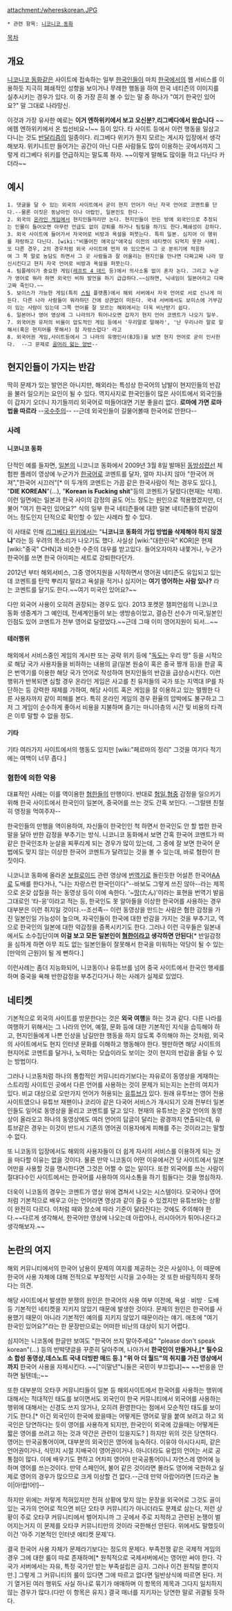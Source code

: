 attachment:/whereskorean.JPG

 * 관련 항목: [[니코니코 동화]]

[[목차]]

== 개요 ==
[[니코니코 동화]]같은 사이트에 접속하는 일부 [[한국인]]들이 마치 [[한국]]에서의 웹 서비스를 이용하듯 지극히 폐쇄적인 성향을 보이거나 무례한 행동을 하여 한국 네티즌의 이미지를 실추시키는 경우가 있다. 이 중 가장 흔히 볼 수 있는 말 중 하나가 "여기 한국인 있어요?" 말 그대로 나라망신.

이것과 가장 유사한 예로는 '''이거 엔하위키에서 보고 오신분?''','''리그베다에서 왔습니다''' ~~에헴 엔하위키에서 온 씹선비요~!~~ 등이 있다. 타 사이트 등에서 이런 행동을 일삼고 다니는 것도 [[반달리즘]]의 일종이다. 리그베다 위키가 뭔지 모르는 게시자 입장에서 생각해보자. 위키니트만 들어가는 공간이 아닌 다른 사람들도 많이 이용하는 곳에서까지 그렇게 리그베다 위키를 언급하지는 말도록 하자. ~~이렇게 말해도 많이들 하고 다닌다 카더라~~

== 예시 ==
 1. 댓글을 달 수 있는 외국의 사이트에서 굳이 현지 언어가 아닌 자국 언어로 코멘트를 단다.--물론 이짓은 동남아인 이나 아랍인, 일본인도 한다--
 2. 외국의 [[온라인 게임]]에서 현지인들끼리만 논다. 현지인들이 만든 방에 외국인으로 추정되는 인물이 들어오면 아무런 언급도 없이 강퇴를 하거나 팀킬을 하기도 한다.폐쇄성이 강하다.
 3. 외국 사이트에 들어가서 자국어로 비방과 욕설을 퍼붓는다. 특히 일본. 심지어 이 행위를 자랑하고 다닌다. [wiki:"비뚤어진 애국심"애국심 이전의 네티켓이 되먹지 못한 사례].
 또 다른 경우, 2의 경우처럼 외국 사이트에 먼저 와 있으면서 그 곳 분위기에 적응하여 그 쪽 말로 농담도 하면서 그 곳 사람들과 잘 어울리는 현지인을 만나면 다짜고짜 나라 망신시킨다고 현지 자국 언어로 비방과 욕설을 퍼붓는다.
 4. 팀플레이가 중요한 게임([[레프트 4 데드]] 등)에서 의사소통 없이 혼자 논다. 그리고 누군가 영어로 뭐라 하면 외국인 비하 발언을 하기 급급하다.~~심하면, 닉네임이 일본어라고 다짜고짜 죽인다.~~
 5. 보이스가 가능한 게임(특히 [[스팀]] 플랫폼)에서 해외 서버에서 자국 언어로 서로 신나게 떠든다. 다른 나라 사람들이 뭐라하던 간에 상관없이 떠든다. 국내 서버에서도 보이스에 거부감이 있는 사람이 있는데 그쪽 언어를 잘 모르는 해외에서는 더욱 비난받기 쉽다. 
 6. 일본어나 영어 영상에 그 나라의가 튀어나오면 갑자기 현지 언어 코멘트가 나오기 일쑤.
 7. 외국어권 유저의 비율이 압도적인 게임 등에서 '우리말로 말해라', '난 우리나라 말로 말해서(혹은 현지어를 못해서) 참 자랑스럽다' 라고 
 8. 외국어권 게임,사이트등에서 그 나라의 유명인사(BJ등)을 보면 현지 언어로 굳이 인사한다.  --그 문제로 [[YT애플|골머리 앓는 양반]]--

== 현지인들이 가지는 반감 ==
딱히 문제가 있는 발언은 아니지만, 해외라는 특성상 한국어의 남발이 현지인들의 반감을 불러 일으키는 요인이 될 수 있다. 역지사지로 한국인들이 많은 사이트에서 외국인들이 갑자기 오더니 자기들끼리 외국어로 떠들어대면 기분 좋을리 없다.
'''로마에 가면 로마법을 따르라''' --[[국수주의]]--
--근데 외국인들이 길물어볼때 한국어로 안한다--
=== 사례 ===
==== 니코니코 동화 ====
단적인 예를 들자면, [[일본]]의 니코니코 동화에서 2009년 3월 8일 발매된 [[동방성련선]] 체험판 플레이 영상에 누군가가 [[한국어]]로 코멘트를 달자, 얼마 지나지 않아 "한국어 꺼져","한국어 시끄러"[* 이 두개의 코멘트는 가끔 같은 한국사람이 적는 경우도 있다.], "'''DIE KOREAN'''"(…), "'''Korean is Fucking shit'''"등의 코멘트가 달렸다(현재는 삭제). 이런 일면에는 일본과 한국 사이의 감정의 골도 어느 정도는 원인으로 적용했겠지만, 더불어 "여기 한국인 있어요?" 식의 일부 한국 네티즌들에 대한 일본 네티즌들의 반감이 어느 정도인지 단적으로 확인할 수 있는 사례라 할 수 있다. 

이 사태로 인해 [[리그베다 위키]]에서는 "'''니코니코 동화의 가입 방법을 삭제해야 하지 않겠냐'''"라는 등 우려의 목소리가 나오기도 했다. 사실상 [wiki:"대한민국" KOR]은 현재 [wiki:"중국" CHN]과 비슷한 수준의 대우를 받고있다. 들어오자마자 내쫓거나, 누군가 한국어를 쓰면 한국 아이피는 세트로 강퇴한다던가.

2012년 부터 해외서비스, 그중 영어지원을 시작하면서 영어권 네티즌도 유입되고 있는데 코멘트를 탄막 뿌리지 말라고 욕설을 적거나 심지어는 '''여기 영어하는 사람 있나?''' 라는 코멘트를 달기도 한다.~~여기 미국인 있어요?~~

다만 외국어 사용이 오히려 권장되는 경우도 있다. 2013 포켓몬 챔피언쉽의 니코니코 동화 생중계가 그 예인데, 전세계인들이 보는 생방송이었고, 결승전 선수가 미국,일본인인점도 있어 코멘트가 전부 영어로 달렸었다.~~근데 그때 이미 영어지원이 되서...~~

==== 테러행위 ====
해외에서 서비스중인 게임의 게시판 또는 공략 위키 등에 "[[독도]]는 우리 땅" 등을 시작으로 해당 국가 사용자들을 비하하는 내용의 글(일본 원숭이 혹은 중국 짱개 등)을 한글 혹은 번역기를 이용한 해당 국가 언어로 작성하여 현지인들의 반감을 급상승시킨다. 이런 행위가 반복되면 심할 경우 온라인 게임은 사고를 친 유저들의 국가 또는 지역대 IP를 차단하는 등 강력한 재제를 가하여, 해당 사이트 혹은 게임을 잘 이용하고 있는 멀쩡한 다른 사용자까지 같이 피해를 본다. 특히 온라인 게임의 경우 환율의 압박에도 불구하고 그저 그 게임이 순수하게 좋아서 비용을 지불하며 즐기는 마니아층의 시간 및 비용의 타격은 이루 말할 수 없을 정도.

==== 기타 ====
기타 여러가지 사이트에서의 행동도 있지만 [wiki:"페르마의 정리" 그것을 여기다 적기에는 여백이 너무 좁다.]

=== 혐한에 의한 악용 ===
대표적인 사례는 이를 역이용한 [[혐한]]들의 만행이다. 반대로 [[혐일]],[[혐중]] 감정을 일으키기 위해 한국 사이트에서 한국인이 일본어, 중국어를 쓰는 것도 간혹 보인다. --그럴땐 친철히 영정을 먹여주자--

한국인들의 만행을 역이용하여, 자신들이 한국인인 척 하면서 한국인도 안 할 법한 한국말을 달아 반한 감정을 부추기는 방식. 니코니코 동화에서 보면 간혹 한국어 코멘트가 떠 같은 한국인조차 눈살을 찌푸리게 되는 경우가 많이 있는데, 그 중에 잘 보면 한국어 문법에도 맞지 않는 이상한 한국어 코멘트가 달려있는 것을 볼 수 있는데, 바로 혐한이 한 짓이다.

니코니코 동화에 올라온 [[보컬로이드]] 관련 영상에 [[번역기]]로 돌린듯한 어설픈 한국어[[AA]]로 도배를 한다거나, "나는 자랑스런 한국인이다"--바보도 그렇게 쓰진 않아--라는 제목으로 온갖 삽질을 하는 동영상 등이 이에 속한다. '~[[땅]](たん)'이라는 표현을 번역기 발음 그대로인 '타-응'이라고 적는 등, 한국인도 못 알아들을 이상한 한국어를 사용하는 경우 대부분은 이런 취지일 것이다.--조선족-- 이런 동영상을 만드는 사람은 혐한 감정을 가진 일본인일 가능성이 높으며, 자국인들이 한국에 대한 반감을 가지는 것을 부추기고, 역으로 한국인의 일본에 대한 악감정을 증폭시키기도 한다. 그러나 이런 극우들은 일본내에서도 소수집단이며 '''이걸 보고 모든 일본인이 [[혐한]]이라고 생각하면 안된다'''[* 반일감정을 심하게 하면 아무 죄도 없는 일본인들이 잘못해서 한국을 미워하는 악당이 될 수 있는 [만악의 근원]이 될 게 뻔하다.]

이런사례는 좀더 지능화되어, 니코동이나 유튜브를 넘어 중국 사이트에서 한국인 행세를 하며 중국을 욕해 반한감정을 부추긴다거나 하는 사례가 실제로 있었다.

== 네티켓 == 
기본적으로 외국의 사이트를 방문한다는 것은 '''외국 여행'''을 하는 것과 같다. 다른 나라를 여행하기 위해서는 그 나라의 언어, 예절, 문화 등에 대한 기본적인 지식을 습득해야 하고, 현지인들에게 나쁜 인상을 남길만한 행동을 하지 않도록 주의해야 하는 것처럼, 외국의 사이트에서도 현지 인터넷 문화를 이해하고 행동해야 한다. 웬만하면 해당 사이트의 현지어로 코멘트를 달거나, 노력하는 모습이라도 보이는 것이 현지의 반감을 줄일 수 있는 방법이다.

그러나 니코동처럼 하나의 통합적인 커뮤니티라기보다는 자유로이 동영상을 게재하는 스트리밍 사이트인 곳에서 다른 언어를 사용하는 것이 문제가 되는지는 논란의 여지가 있다. 비교 대상으로 오만가지 언어가 허용되는 [[유튜브]]가 있다. 원래 유투브는 영어 전용 사이트였으나 유튜브 재팬이나 코리아 같은 다국어 서비스가 개시되기 오래 전부터 일본인들도 일어로 동영상을 올리고 코멘트를 달고 있다. 현재의 유튜브는 온갖 언어의 동영상이 올라오고 하나의 동영상에도 여러 언어의 답글이 달리는 광경까지 연출되는데, 유튜브같은 경우는 이것이 반드시 기존의 영어권 이용자에게 피해를 주는 것이라고는 말할 수 없다.

또 니코동의 입장에서도 해외의 사용자들이 더 쉽게 자사의 서비스를 이용하게 되는 것을 마다할 이유는 없을 것이다. 물론 만약 니코동이 어떤 이유에서건 당 사이트에서 일본어만을 사용할 것을 명시한다면 그것은 어쩔 수 없는 일이다. 또한 외국어를 쓰는 사람이 절대다수인 사이트에서는 한국어를 사용하여 의사소통을 하기 힘들다는 것을 명심하자.

더욱이 니코동의 경우는 코멘트가 영상 위에 겹쳐서 나오는 시스템이다. 모국어나 영어처럼 기본적으로 배우고 아는 언어라면 영상과 같이 즐길 수 있겠지만 유튜브와는 상황이 완전히 다르다. 이처럼 때와 장소에 따라 기준이 달라진다는 것에도 주의해야 한다.~~다르게 생각해서, 한국어만 영상에 나오는데 아랍어나, 러시아어가 튀어나온다고 생각해보자.~~

== 논란의 여지 ==
해외 커뮤니티에서의 한국어 남용이 문제의 여지를 제공하는 것은 사실이나, 이 때문에 한국어 사용 자체에 대해 전적으로 부정적인 시각을 고수하는 것 또한 바람직하지 못하다는 의견.

해당 사이트에서 발생한 분쟁의 원인은 한국어의 사용 여부 이전에, 욕설ㆍ비방ㆍ도배 등 기본적인 네티켓을 지키지 않았기 때문에 발생한 것이다. 문제의 원인은 한국어를 사용했기 때문이 아니라 기본적인 예의를 지키지 않았기 때문이라는 얘기. 애초에 "여기 한국인 있어요?"라는 한 문장만으로는 어떠한 비난의 대상이 되기 어렵다.

심지어는 니코동에 한글만 보여도 "한국어 쓰지 말아주세요" "please don't speak korean"(...) 등의 반박댓글을 꾸준히 달아주며, 나아가서 '''한국인이 만들거나,[* 필수요소 합성 동영상,데스노트 국내 더빙판 매드 등.] "위 아 더 월드"의 취지를 가진 영상에서 까지''' 한국어 사용을 자제시킨다. ~~["이말년"니들은 국민이 부끄럽냐]~~ ~~반응을 안하면 될텐데;;~~

또한 대부분의 오타쿠 커뮤니티들이 일본 등 해외사이트에서 한국어를 사용하는 행위에 대해서는 적대적인 태도를 보이면서도 외국인이 한국 커뮤니티에서 외국어를 사용하는 행위에 대해서는 신경도 쓰지 않거나, 오히려 환영한다는 점에서 모순적인 태도를 보이기도 한다.[* 이건 외국인이 한국에 왔을때는 어떻게든 영어로 말을 붙여 보려고 하고 외국인은 당연하다는 듯이 영어를 사용하게 되지만, 한국인이 외국에 갔을때는 어떻게든 짧은 영어를 쓰려고 하는 것과 약간은 관련이 있을지도? ] 하지만 위의 것은 당연하다. 영어는 만국공통어이며, 대부분의 외국인은 영어에 능숙하다. 이유야 아시다시피, 같은 언어권이거나, 식민지 시절 지배국이 영어권이거나. 아니더라도 유럽의 언어는 서로 공통점이 많다. 이에 배우기도 편하고 어차피 영어야 만국공통어이니 자연스레 영어에 능하며 영어를 쓰는것이다. 만약 스페인어, 불어 같은 것이라면 몰라도 영어에 국한하고 실제로 영어의 경우가 많으므로 크게 이상할 건 없다.--근데 만약 아랍어라면 [드라군 놀이|아!랍!어!]--

하지만 위에는 저렇게 적혀있지만 전혀 상황에 맞지 않는 문장을 외국어로 그것도 골이 있는 국가의 언어로 적으면 비단 오타쿠 커뮤니티가 아니더라도 문제로 삼는다, 저런 상황이 주로 오타쿠 커뮤니티에서 벌어지니까 그 곳에서 주로 지적하고 관련된 논쟁이 벌어지는거지 이 문제를 오타쿠 커뮤니티만의 것이라 국한해선 안된다. 위에서도 말했듯이 이건 '아주 기본적인 인터넷 에티켓 문제'다.

결국 한국어 사용 자체가 문제라기보다는 정도의 문제다. 부족전쟁 같은 국제적 게임의 경우 그에 대한 룰이 따로 존재하며[* 원칙적으로 국제서버에서는 영어만 써야 한다. 각 국가 서버에서는 자유, 특정 국가만 받는 부족설립은 금지. 그러나 이건 원칙일 뿐이지만.] 그렇게 그 커뮤니티의 룰이 있다면 그에 따르고 없다면 일반상식에 따르면 된다. 저기 열거된 여러 행위도 사실 하나로 묶기가 애매하며 이 항목의 제목과 그다지 일치하지 않는 경우가 많다.(다만 이 항목은 유지.) 결국 매너를 지키자는 당연한 말로 귀결될 듯하다.

